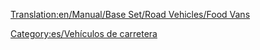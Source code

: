 [[Translation:en/Manual/Base Set/Road Vehicles/Food Vans]]

{{es/Vehículo de carretera|nombre    = Furgón de Comida Foster
  |imagen    = en/Foster Food Van.png
  |precio    = 9.184 € (4.592 £)
  |velocidad = 48 km/h (30 mph)
  |coste     = 842 € (421 £)
  |diseño    = 1935
  |duración  = 15
  |capacidad = 17 toneladas de alimentos
}}
{{es/Vehículo de carretera|nombre    = Furgón de Comida Perry
  |imagen    = en/Perry Food Van.png
  |precio    = 10.988 € (5.494 £)
  |velocidad = 88 km/h (55 mph)
  |coste     = 1.574 € (787 £)
  |diseño    = 1971* (subtropical 1972)
  |duración  = 15
  |capacidad = 20 toneladas de alimentos
}}
{{es/Vehículo de carretera|nombre    = Furgón de Comida Chippy
  |imagen    = en/Chippy Food Van.png
  |precio    = 11.808 € (5.904 £)
  |velocidad = 112 km/h (70 mph)
  |coste     = 2.250 € (1.125 £)
  |diseño    = 2004
  |duración  = 15
  |capacidad = 22 toneladas de alimentos
}}


[[Category:es/Vehículos de carretera]]
